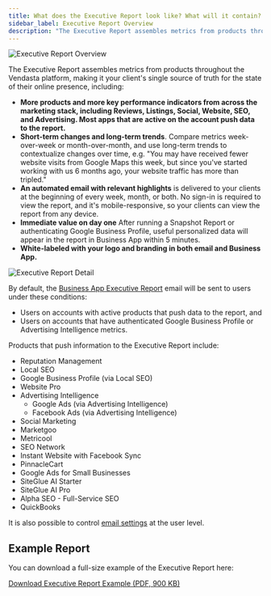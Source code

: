 ```yaml
---
title: What does the Executive Report look like? What will it contain?
sidebar_label: Executive Report Overview
description: "The Executive Report assembles metrics from products throughout the Vendasta platform, making it your client's single source of truth for the state of their online presence."
---
```


![Executive Report Overview](./img/executive-report-overview.jpg)

The Executive Report assembles metrics from products throughout the Vendasta platform, making it your client's single source of truth for the state of their online presence, including:

- **More products and more key performance indicators from across the marketing stack, including Reviews, Listings, Social, Website, SEO, and Advertising. Most apps that are active on the account push data to the report.**
- **Short-term changes and long-term trends**. Compare metrics week-over-week or month-over-month, and use long-term trends to contextualize changes over time, e.g. "You may have received fewer website visits from Google Maps this week, but since you've started working with us 6 months ago, your website traffic has more than tripled."
- **An automated email with relevant highlights** is delivered to your clients at the beginning of every week, month, or both. No sign-in is required to view the report, and it's mobile-responsive, so your clients can view the report from any device.
- **Immediate value on day one** After running a Snapshot Report or authenticating Google Business Profile, useful personalized data will appear in the report in Business App within 5 minutes.
- **White-labeled with your logo and branding in both email and Business App.**

![Executive Report Detail](./img/executive-report-detail.jpg)

By default, the [Business App Executive Report](/business-app/business-app-executive-report) email will be sent to users under these conditions:

- Users on accounts with active products that push data to the report, and
- Users on accounts that have authenticated Google Business Profile or Advertising Intelligence metrics.

Products that push information to the Executive Report include:

- Reputation Management
- Local SEO
- Google Business Profile (via Local SEO)   
- Website Pro   
- Advertising Intelligence
  - Google Ads (via Advertising Intelligence)
  - Facebook Ads (via Advertising Intelligence)
- Social Marketing 
- Marketgoo
- Metricool
- SEO Network
- Instant Website with Facebook Sync
- PinnacleCart
- Google Ads for Small Businesses
- SiteGlue AI Starter
- SiteGlue AI Pro
- Alpha SEO - Full-Service SEO
- QuickBooks

It is also possible to control [email settings](/business-app/business-app-executive-report/email-settings) at the user level.

## Example Report

You can download a full-size example of the Executive Report here:

[Download Executive Report Example (PDF, 900 KB)](/pdf/Vendasta_Executive_Report_Full_Size_Example.pdf)